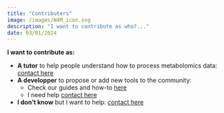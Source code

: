 ---
title: "Contributers"
image: /images/W4M_icon.svg
description: "I want to contribute as who?..."
date: 03/01/2024
---
  
**I want to contribute as:**

* **A tutor** to help people understand how to process metabolomics data: [contact here](TODO)  
*  **A developper** to propose or add new tools to the community:
    + Check our guides and how-to [here](TODO)  
    +  I need help [contact here](TODO)  
* **I don't know** but I want to help: [contact here](TODO)  
